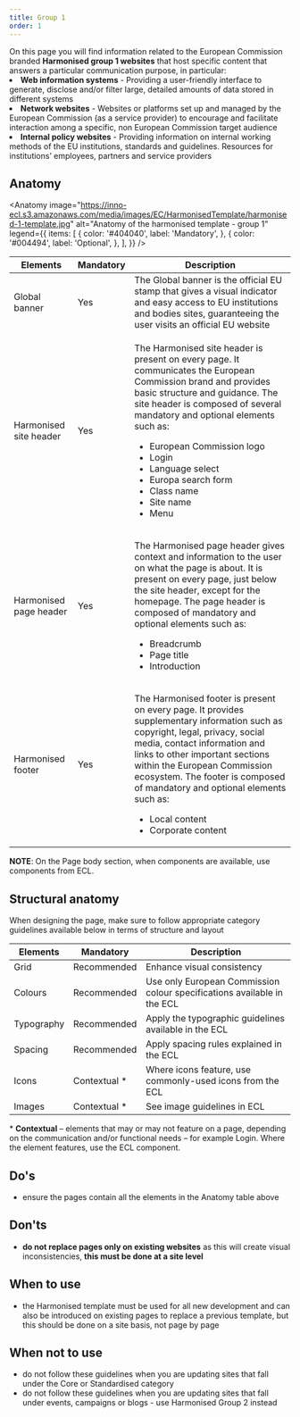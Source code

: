 ```yaml
---
title: Group 1
order: 1
---
```



<Paragraph size="lead">
  On this page you will find information related to the European Commission
  branded <strong>Harmonised group 1 websites</strong> that host specific
  content that answers a particular communication purpose, in particular:
</Paragraph>

<List size="lead">
  <li>
    <strong>Web information systems</strong> - Providing a user-friendly
    interface to generate, disclose and/or filter large, detailed amounts of
    data stored in different systems
  </li>
  <li>
    <strong>Network websites</strong> - Websites or platforms set up and managed
    by the European Commission (as a service provider) to encourage and
    facilitate interaction among a specific, non European Commission target
    audience
  </li>
  <li>
    <strong>Internal policy websites</strong> - Providing information on
    internal working methods of the EU institutions, standards and guidelines.
    Resources for institutions’ employees, partners and service providers
  </li>
</List>

## Anatomy

<Anatomy
  image="https://inno-ecl.s3.amazonaws.com/media/images/EC/HarmonisedTemplate/harmonised-1-template.jpg"
  alt="Anatomy of the harmonised template - group 1"
  legend={{
    items: [
      {
        color: '#404040',
        label: 'Mandatory',
      },
      {
        color: '#004494',
        label: 'Optional',
      },
    ],
  }}
/>

| Elements                                                                                                           | Mandatory | Description                                                                                                                                                                                                                                                                                                                                                                                       |
| ------------------------------------------------------------------------------------------------------------------ | --------- | ------------------------------------------------------------------------------------------------------------------------------------------------------------------------------------------------------------------------------------------------------------------------------------------------------------------------------------------------------------------------------------------------- |
| <Link to="https://webgate.ec.europa.eu/fpfis/wikis/display/webtools/Global+banner" standalone>Global banner</Link> | Yes       | The Global banner is the official EU stamp that gives a visual indicator and easy access to EU institutions and bodies sites, guaranteeing the user visits an official EU website                                                                                                                                                                                                                 |
| <Link to="/ec/harmonised-templates/site-header/group1/" standalone>Harmonised site header</Link>                   | Yes       | <p>The Harmonised site header is present on every page. It communicates the European Commission brand and provides basic structure and guidance. The site header is composed of several mandatory and optional elements such as:</p><ul><li>European Commission logo</li><li>Login</li><li>Language select</li><li>Europa search form</li><li>Class name</li><li>Site name</li><li>Menu</li></ul> |
| Harmonised page header                                                                                             | Yes       | <p>The Harmonised page header gives context and information to the user on what the page is about. It is present on every page, just below the site header, except for the homepage. The page header is composed of mandatory and optional elements such as:</p><ul><li>Breadcrumb</li><li>Page title</li><li>Introduction</li></ul>                                                              |
| <Link to="/ec/harmonised-templates/footer/group1/" standalone>Harmonised footer</Link>                             | Yes       | <p>The Harmonised footer is present on every page. It provides supplementary information such as copyright, legal, privacy, social media, contact information and links to other important sections within the European Commission ecosystem. The footer is composed of mandatory and optional elements such as:</p><ul><li>Local content</li><li>Corporate content</li></ul>                     |

**NOTE**: On the Page body section, when components are available, use components from ECL.

## Structural anatomy

When designing the page, make sure to follow appropriate category guidelines available below in terms of structure and layout

| Elements                                                           | Mandatory     | Description                                                             |
| ------------------------------------------------------------------ | ------------- | ----------------------------------------------------------------------- |
| <Link to="/ec/utilities/grid/" standalone>Grid</Link>              | Recommended   | Enhance visual consistency                                              |
| <Link to="/ec/guidelines/colours/" standalone>Colours</Link>       | Recommended   | Use only European Commission colour specifications available in the ECL |
| <Link to="/ec/guidelines/typography/" standalone>Typography</Link> | Recommended   | Apply the typographic guidelines available in the ECL                   |
| <Link to="/ec/guidelines/spacing/" standalone>Spacing</Link>       | Recommended   | Apply spacing rules explained in the ECL                                |
| <Link to="/ec/guidelines/iconography/" standalone>Icons</Link>     | Contextual \* | Where icons feature, use commonly-used icons from the ECL               |
| <Link to="/ec/guidelines/images/" standalone>Images</Link>         | Contextual \* | See image guidelines in ECL                                             |

<Paragraph size="s">
  * <strong>Contextual</strong> – elements that may or may not feature on a
  page, depending on the communication and/or functional needs – for example
  Login. Where the element features, use the ECL component.
</Paragraph>

## Do's

- ensure the pages contain all the elements in the Anatomy table above

## Don'ts

- **do not replace pages only on existing websites** as this will create visual inconsistencies, **this must be done at a site level**

## When to use

- the Harmonised template must be used for all new development and can also be introduced on existing pages to replace a previous template, but this should be done on a site basis, not page by page

## When not to use

- do not follow these guidelines when you are updating sites that fall under the <Link to="/ec/core-template/">Core</Link> or <Link to="/ec/standardised-template/">Standardised</Link> category
- do not follow these guidelines when you are updating sites that fall under events, campaigns or blogs - use <Link to="/ec/harmonised-templates/group2/">Harmonised Group 2</Link> instead
